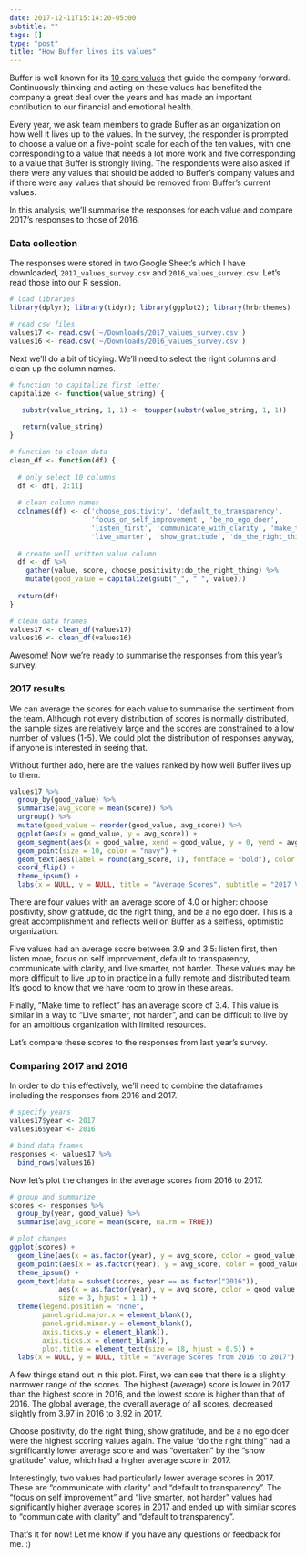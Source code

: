 ```yaml
---
date: 2017-12-11T15:14:20-05:00
subtitle: ""
tags: []
type: "post"
title: "How Buffer lives its values"
---
```


Buffer is well known for its [10 core values](https://open.buffer.com/buffer-values/) that guide the company forward. Continuously thinking and acting on these values has benefited the company a great deal over the years and has made an important contibution to our financial and emotional health. 

Every year, we ask team members to grade Buffer as an organization on how well it lives up to the values. In the survey, the responder is prompted to choose a value on a five-point scale for each of the ten values, with one corresponding to a value that needs a lot more work and five corresponding to a value that Buffer is strongly living. The respondents were also asked if there were any values that should be added to Buffer's company values and if there were any values that should be removed from Buffer's current values.

In this analysis, we'll summarise the responses for each value and compare 2017's responses to those of 2016. 

### Data collection
The responses were stored in two Google Sheet's which I have downloaded, `2017_values_survey.csv` and `2016_values_survey.csv`. Let's read those into our R session.

```r
# load libraries
library(dplyr); library(tidyr); library(ggplot2); library(hrbrthemes)
```

```r
# read csv files
values17 <- read.csv('~/Downloads/2017_values_survey.csv')
values16 <- read.csv('~/Downloads/2016_values_survey.csv')
```

Next we'll do a bit of tidying. We'll need to select the right columns and clean up the column names.

```r
# function to capitalize first letter
capitalize <- function(value_string) {
  
   substr(value_string, 1, 1) <- toupper(substr(value_string, 1, 1))

   return(value_string)
}

# function to clean data
clean_df <- function(df) {
  
  # only select 10 columns
  df <- df[, 2:11]
  
  # clean column names
  colnames(df) <- c('choose_positivity', 'default_to_transparency', 
                    'focus_on_self_improvement', 'be_no_ego_doer', 
                    'listen_first', 'communicate_with_clarity', 'make_time_to_reflect',
                    'live_smarter', 'show_gratitude', 'do_the_right_thing')
  
  # create well written value column
  df <- df %>%
    gather(value, score, choose_positivity:do_the_right_thing) %>%
    mutate(good_value = capitalize(gsub("_", " ", value)))
  
  return(df)
}

# clean data frames
values17 <- clean_df(values17)
values16 <- clean_df(values16)
```

Awesome! Now we're ready to summarise the responses from this year's survey. 

### 2017 results
We can average the scores for each value to summarise the sentiment from the team. Although not every distribution of scores is normally distributed, the sample sizes are relatively large and the scores are constrained to a low number of values (1-5). We could plot the distribution of responses anyway, if anyone is interested in seeing that. 

Without further ado, here are the values ranked by how well Buffer lives up to them.

```r
values17 %>%
  group_by(good_value) %>%
  summarise(avg_score = mean(score)) %>% 
  ungroup() %>% 
  mutate(good_value = reorder(good_value, avg_score)) %>% 
  ggplot(aes(x = good_value, y = avg_score)) +
  geom_segment(aes(x = good_value, xend = good_value, y = 0, yend = avg_score), color = "navy") +
  geom_point(size = 10, color = "navy") +
  geom_text(aes(label = round(avg_score, 1), fontface = "bold"), color = "white", size = 4) +
  coord_flip() +
  theme_ipsum() +
  labs(x = NULL, y = NULL, title = "Average Scores", subtitle = "2017 Values Survey")
```

There are four values with an average score of 4.0 or higher: choose positivity, show gratitude, do the right thing, and be a no ego doer. This is a great accomplishment and reflects well on Buffer as a selfless, optimistic organization. 

Five values had an average score between 3.9 and 3.5: listen first, then listen more, focus on self improvement, default to transparency, communicate with clarity, and live smarter, not harder. These values may be more difficult to live up to in practice in a fully remote and distributed team. It's good to know that we have room to grow in these areas.

Finally, "Make time to reflect" has an average score of 3.4. This value is similar in a way to "Live smarter, not harder", and can be difficult to live by for an ambitious organization with limited resources. 

Let's compare these scores to the responses from last year's survey.

### Comparing 2017 and 2016
In order to do this effectively, we'll need to combine the dataframes including the responses from 2016 and 2017.

```r
# specify years
values17$year <- 2017
values16$year <- 2016

# bind data frames
responses <- values17 %>%
  bind_rows(values16)
```

Now let's plot the changes in the average scores from 2016 to 2017.

```r
# group and summarize
scores <- responses %>% 
  group_by(year, good_value) %>% 
  summarise(avg_score = mean(score, na.rm = TRUE))

# plot changes
ggplot(scores) +
  geom_line(aes(x = as.factor(year), y = avg_score, color = good_value, group = good_value)) + 
  geom_point(aes(x = as.factor(year), y = avg_score, color = good_value), size = 3) +
  theme_ipsum() +
  geom_text(data = subset(scores, year == as.factor("2016")), 
            aes(x = as.factor(year), y = avg_score, color = good_value, label = good_value), 
            size = 3, hjust = 1.1) +
  theme(legend.position = "none", 
        panel.grid.major.x = element_blank(), 
        panel.grid.minor.y = element_blank(),
        axis.ticks.y = element_blank(),
        axis.ticks.x = element_blank(), 
        plot.title = element_text(size = 18, hjust = 0.5)) +
  labs(x = NULL, y = NULL, title = "Average Scores from 2016 to 2017")
```

A few things stand out in this plot. First, we can see that there is a slightly narrower range of the scores. The highest (average) score is lower in 2017 than the highest score in 2016, and the lowest score is higher than that of 2016. The global average, the overall average of all scores, decreased slightly from 3.97 in 2016 to 3.92 in 2017. 

Choose positivity, do the right thing, show gratitude, and be a no ego doer were the highest scoring values again. The value "do the right thing" had a significantly lower average score and was "overtaken" by the "show gratitude" value, which had a higher average score in 2017.

Interestingly, two values had particularly lower average scores in 2017. These are "communicate with clarity" and "default to transparency". The "focus on self improvement" and "live smarter, not harder" values had significantly higher average scores in 2017 and ended up with similar scores to "communicate with clarity" and "default to transparency". 

That's it for now! Let me know if you have any questions or feedback for me. :)

